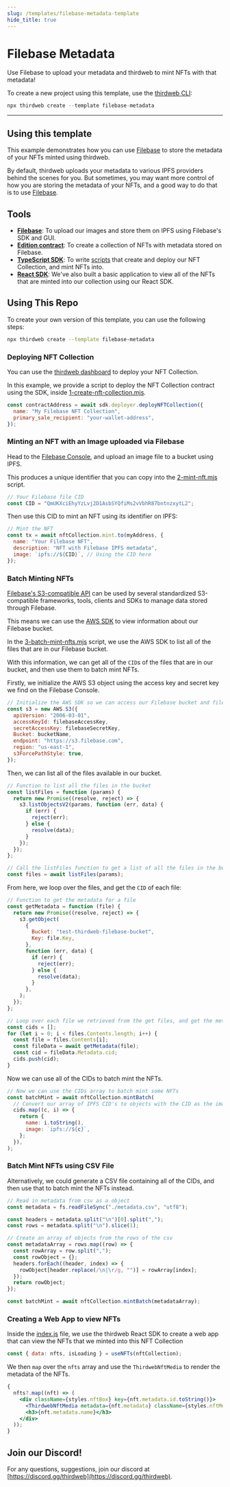 ```yaml
---
slug: /templates/filebase-metadata-template
hide_title: true
---
```



# Filebase Metadata

Use Filebase to upload your metadata and thirdweb to mint NFTs with that metadata!

To create a new project using this template, use the [thirdweb CLI](/thirdweb-cli):

```jsx
npx thirdweb create --template filebase-metadata
```

<div
  style={{
    display: "flex",
    flexDirection: "row",
    gap: "2%",
    marginBottom: 32,
    width: "100%",
    alignItems: "center",
    justifyContent: "center",
    marginTop: 16,
  }}
>
  <ViewCodeButton
    link="https://github.com/thirdweb-example/filebase-metadata"
    name="filebase-metadata"
  />
</div>

---

## Using this template

This example demonstrates how you can use [Filebase](https://docs.filebase.com/) to store the metadata of your NFTs minted using thirdweb.

By default, thirdweb uploads your metadata to various IPFS providers behind the scenes for you. But sometimes, you may want more control of how you are storing the metadata of your NFTs, and a good way to do that is to use [Filebase](https://docs.filebase.com/).

## Tools

- [**Filebase**](https://portal.thirdweb.com/pre-built-contracts/pack): To upload our images and store them on IPFS using Filebase's SDK and GUI.
- [**Edition contract**](https://portal.thirdweb.com/pre-built-contracts/nft-collection): To create a collection of NFTs with metadata stored on Filebase.
- [**TypeScript SDK**](https://docs.thirdweb.com/typescript): To write [scripts](https://github.com/thirdweb-example/filebase-metadata/blob/main/scripts) that create and deploy our NFT Collection, and mint NFTs into.
- [**React SDK**](https://docs.thirdweb.com/react): We've also built a basic application to view all of the NFTs that are minted into our collection using our React SDK.

## Using This Repo

To create your own version of this template, you can use the following steps:

```bash
npx thirdweb create --template filebase-metadata
```

### Deploying NFT Collection

You can use the [thirdweb dashboard](https://thirdweb.com/dashboard) to deploy your NFT Collection.

In this example, we provide a script to deploy the NFT Collection contract using the SDK, inside [1-create-nft-collection.mjs](https://github.com/thirdweb-example/filebase-metadata/blob/main/scripts/1-create-nft-collection.mjs).

```jsx
const contractAddress = await sdk.deployer.deployNFTCollection({
  name: "My Filebase NFT Collection",
  primary_sale_recipient: "your-wallet-address",
});
```

### Minting an NFT with an Image uploaded via Filebase

Head to the [Filebase Console](https://console.filebase.com/), and upload an image file to a bucket using IPFS.

This produces a unique identifier that you can copy into the [2-mint-nft.mjs](https://github.com/thirdweb-example/filebase-metadata/blob/main/scripts/2-mint-nft.mjs) script.

```js
// Your Filebase file CID
const CID = "QmUKXciEhyYzLvj2D1AsbSYQfiMs2vVbhR87bntnzxytL2";
```

Then use this CID to mint an NFT using its identifier on IPFS:

```js
// Mint the NFT
const tx = await nftCollection.mint.to(myAddress, {
  name: "Your Filebase NFT",
  description: "NFT with Filebase IPFS metadata",
  image: `ipfs://${CID}`, // Using the CID here
});
```

### Batch Minting NFTs

[Filebase's S3-compatible API](https://docs.filebase.com/api-documentation/s3-compatible-api) can be used by several standardized S3-compatible frameworks, tools, clients and SDKs to manage data stored through Filebase.

This means we can use the [AWS SDK](https://docs.filebase.com/configurations/code-development/aws-sdk-javascript) to view information about our Filebase bucket.

In the [3-batch-mint-nfts.mjs](https://github.com/thirdweb-example/filebase-metadata/blob/main/scripts/3-batch-mint-nfts.mjs) script, we use the AWS SDK to list all of the files that are in our Filebase bucket.

With this information, we can get all of the `CID`s of the files that are in our bucket, and then use them to batch mint NFTs.

Firstly, we initialize the AWS S3 object using the access key and secret key we find on the Filebase Console.

```js
// Initialize the AWS SDK so we can access our Filebase bucket and file information
const s3 = new AWS.S3({
  apiVersion: "2006-03-01",
  accessKeyId: filebaseAccessKey,
  secretAccessKey: filebaseSecretKey,
  Bucket: bucketName,
  endpoint: "https://s3.filebase.com",
  region: "us-east-1",
  s3ForcePathStyle: true,
});
```

Then, we can list all of the files available in our bucket.

```js
// Function to list all the files in the bucket
const listFiles = function (params) {
  return new Promise((resolve, reject) => {
    s3.listObjectsV2(params, function (err, data) {
      if (err) {
        reject(err);
      } else {
        resolve(data);
      }
    });
  });
};

// Call the listFiles function to get a list of all the files in the bucket defined in the params object
const files = await listFiles(params);
```

From here, we loop over the files, and get the `CID` of each file:

```js
// Function to get the metadata for a file
const getMetadata = function (file) {
  return new Promise((resolve, reject) => {
    s3.getObject(
      {
        Bucket: "test-thirdweb-filebase-bucket",
        Key: file.Key,
      },
      function (err, data) {
        if (err) {
          reject(err);
        } else {
          resolve(data);
        }
      },
    );
  });
};

// Loop over each file we retrieved from the get files, and get the metadata for each file.
const cids = [];
for (let i = 0; i < files.Contents.length; i++) {
  const file = files.Contents[i];
  const fileData = await getMetadata(file);
  const cid = fileData.Metadata.cid;
  cids.push(cid);
}
```

Now we can use all of the CIDs to batch mint the NFTs.

```js
// Now we can use the CIDs array to batch mint some NFTs
const batchMint = await nftCollection.mintBatch(
  // Convert our array of IPFS CID's to objects with the CID as the image
  cids.map((c, i) => {
    return {
      name: i.toString(),
      image: `ipfs://${c}`,
    };
  }),
);
```

### Batch Mint NFTs using CSV File

Alternatively, we could generate a CSV file containing all of the CIDs, and then use that to batch mint the NFTs instead.

```js
// Read in metadata from csv as a object
const metadata = fs.readFileSync("./metadata.csv", "utf8");

const headers = metadata.split("\n")[0].split(",");
const rows = metadata.split("\n").slice(1);

// Create an array of objects from the rows of the csv
const metadataArray = rows.map((row) => {
  const rowArray = row.split(",");
  const rowObject = {};
  headers.forEach((header, index) => {
    rowObject[header.replace(/\n|\r/g, "")] = rowArray[index];
  });
  return rowObject;
});

const batchMint = await nftCollection.mintBatch(metadataArray);
```

### Creating a Web App to view NFTs

Inside the [index.js](https://github.com/thirdweb-example/filebase-metadata/blob/main/pages/index.js) file, we use the thirdweb React SDK to create a web app that can view the NFTs that we minted into this NFT Collection

```jsx
const { data: nfts, isLoading } = useNFTs(nftCollection);
```

We then `map` over the `nfts` array and use the `ThirdwebNftMedia` to render the metadata of the NFTs.

```jsx
{
  nfts?.map((nft) => (
    <div className={styles.nftBox} key={nft.metadata.id.toString()}>
      <ThirdwebNftMedia metadata={nft.metadata} className={styles.nftMedia} />
      <h3>{nft.metadata.name}</h3>
    </div>
  ));
}
```

## Join our Discord!

For any questions, suggestions, join our discord at [https://discord.gg/thirdweb](https://discord.gg/thirdweb).
